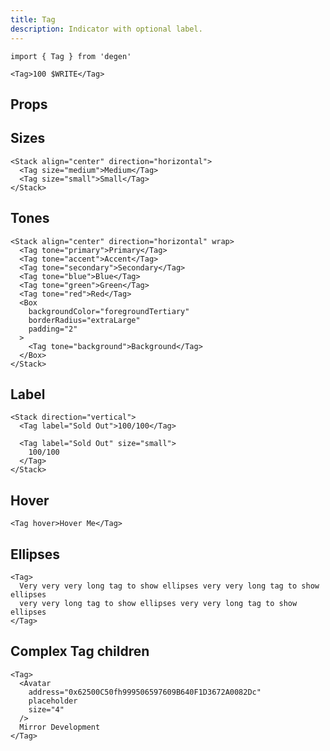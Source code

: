 ```yaml
---
title: Tag
description: Indicator with optional label.
---
```


```tsx
import { Tag } from 'degen'
```

```tsx live=true expand=true
<Tag>100 $WRITE</Tag>
```

## Props

<PropsTable sourceLink={sourceLink} types={types} />

## Sizes

```tsx live=true
<Stack align="center" direction="horizontal">
  <Tag size="medium">Medium</Tag>
  <Tag size="small">Small</Tag>
</Stack>
```

## Tones

```tsx live=true
<Stack align="center" direction="horizontal" wrap>
  <Tag tone="primary">Primary</Tag>
  <Tag tone="accent">Accent</Tag>
  <Tag tone="secondary">Secondary</Tag>
  <Tag tone="blue">Blue</Tag>
  <Tag tone="green">Green</Tag>
  <Tag tone="red">Red</Tag>
  <Box
    backgroundColor="foregroundTertiary"
    borderRadius="extraLarge"
    padding="2"
  >
    <Tag tone="background">Background</Tag>
  </Box>
</Stack>
```

## Label

```tsx live=true
<Stack direction="vertical">
  <Tag label="Sold Out">100/100</Tag>

  <Tag label="Sold Out" size="small">
    100/100
  </Tag>
</Stack>
```

## Hover

```tsx live=true
<Tag hover>Hover Me</Tag>
```

## Ellipses

```tsx live=true
<Tag>
  Very very very long tag to show ellipses very very long tag to show ellipses
  very very long tag to show ellipses very very long tag to show ellipses
</Tag>
```

## Complex Tag children

```tsx live=true
<Tag>
  <Avatar
    address="0x62500C50fh999506597609B640F1D3672A0082Dc"
    placeholder
    size="4"
  />
  Mirror Development
</Tag>
```
